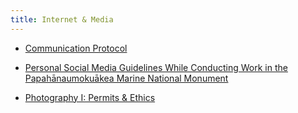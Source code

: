 ```yaml
---
title: Internet & Media
---
```


-   [Communication Protocol](https://docs.google.com/document/d/1XaeK8-3qOJfoy9mwuYYnCccQq00Zl-f-r6f2NAd8NjY/edit?tab=t.0){.external target="_blank"}

-   [Personal Social Media Guidelines While Conducting Work in the Papahānaumokuākea Marine National Monument](https://docs.google.com/document/d/1FUObvCejru2ZhhrB-gQNXJ-3NnNLyiD4M3zvFN43ies/edit?tab=t.0#heading=h.nsul0sl0gzmv){.external target="_blank"}

-   [Photography I: Permits & Ethics](https://docs.google.com/document/d/1NJqhJa2Y0GgMqVtbcgAvAMFxlpTLWE-qXn2Cu6QVQPA/edit?usp=sharing){.external target="_blank"}

